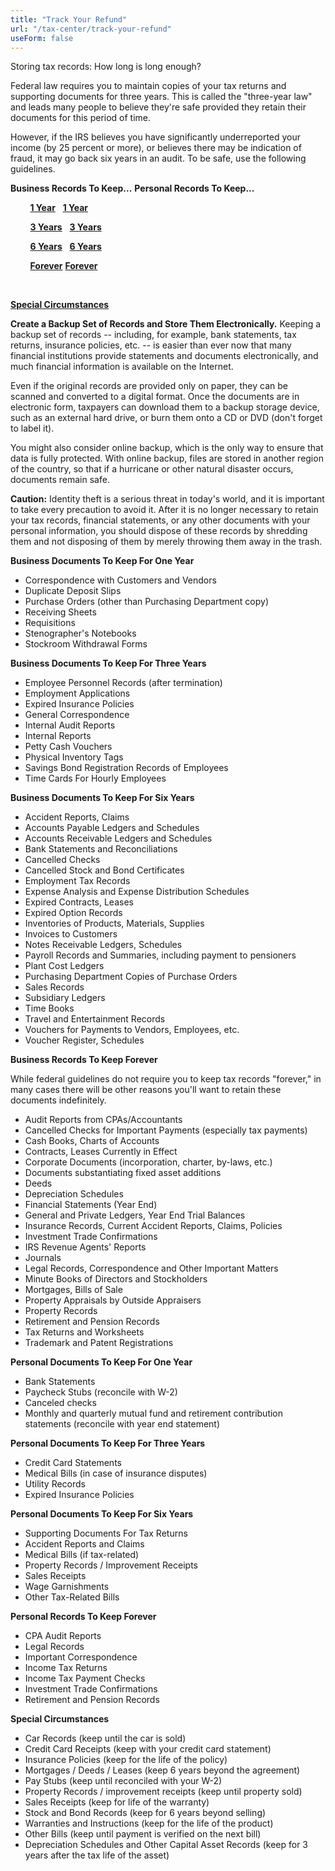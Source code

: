 ```yaml
---
title: "Track Your Refund"
url: "/tax-center/track-your-refund"
useForm: false
---
```

Storing tax records: How long is long enough?

Federal law requires you to maintain copies of your tax returns and supporting documents for three years. This is called the "three-year law" and leads many people to believe they're safe provided they retain their documents for this period of time.

However, if the IRS believes you have significantly underreported your income (by 25 percent or more), or believes there may be indication of fraud, it may go back six years in an audit. To be safe, use the following guidelines.

**Business Records To Keep...**  **Personal Records To Keep...**

        **[1 Year](#b1)**        **[1 Year](#p1)**

        **[3 Years](#b3)**       **[3 Years](#p3)**

        **[6 Years](#b7)**       **[6 Years](#p7)**

        **[Forever](#bforever)** **[Forever](#pforever)**

 

**[Special Circumstances](#special)**

**Create a Backup Set of Records and Store Them Electronically.** Keeping a backup set of records -- including, for example, bank statements, tax returns, insurance policies, etc. -- is easier than ever now that many financial institutions provide statements and documents electronically, and much financial information is available on the Internet.

Even if the original records are provided only on paper, they can be scanned and converted to a digital format. Once the documents are in electronic form, taxpayers can download them to a backup storage device, such as an external hard drive, or burn them onto a CD or DVD (don't forget to label it).

You might also consider online backup, which is the only way to ensure that data is fully protected. With online backup, files are stored in another region of the country, so that if a hurricane or other natural disaster occurs, documents remain safe.

  
  

**Caution:** Identity theft is a serious threat in today's world, and it is important to take every precaution to avoid it. After it is no longer necessary to retain your tax records, financial statements, or any other documents with your personal information, you should dispose of these records by shredding them and not disposing of them by merely throwing them away in the trash.

  

**Business Documents To Keep For One Year**

*   Correspondence with Customers and Vendors
*   Duplicate Deposit Slips
*   Purchase Orders (other than Purchasing Department copy)
*   Receiving Sheets
*   Requisitions
*   Stenographer's Notebooks
*   Stockroom Withdrawal Forms

**Business Documents To Keep For Three Years**

*   Employee Personnel Records (after termination)
*   Employment Applications
*   Expired Insurance Policies
*   General Correspondence
*   Internal Audit Reports
*   Internal Reports
*   Petty Cash Vouchers
*   Physical Inventory Tags
*   Savings Bond Registration Records of Employees
*   Time Cards For Hourly Employees

**Business Documents To Keep For Six Years**

*   Accident Reports, Claims
*   Accounts Payable Ledgers and Schedules
*   Accounts Receivable Ledgers and Schedules
*   Bank Statements and Reconciliations
*   Cancelled Checks
*   Cancelled Stock and Bond Certificates
*   Employment Tax Records
*   Expense Analysis and Expense Distribution Schedules
*   Expired Contracts, Leases
*   Expired Option Records
*   Inventories of Products, Materials, Supplies
*   Invoices to Customers
*   Notes Receivable Ledgers, Schedules
*   Payroll Records and Summaries, including payment to pensioners
*   Plant Cost Ledgers
*   Purchasing Department Copies of Purchase Orders
*   Sales Records
*   Subsidiary Ledgers
*   Time Books
*   Travel and Entertainment Records
*   Vouchers for Payments to Vendors, Employees, etc.
*   Voucher Register, Schedules

**Business Records To Keep Forever**

While federal guidelines do not require you to keep tax records "forever," in many cases there will be other reasons you'll want to retain these documents indefinitely.

*   Audit Reports from CPAs/Accountants
*   Cancelled Checks for Important Payments (especially tax payments)
*   Cash Books, Charts of Accounts
*   Contracts, Leases Currently in Effect
*   Corporate Documents (incorporation, charter, by-laws, etc.)
*   Documents substantiating fixed asset additions
*   Deeds
*   Depreciation Schedules
*   Financial Statements (Year End)
*   General and Private Ledgers, Year End Trial Balances
*   Insurance Records, Current Accident Reports, Claims, Policies
*   Investment Trade Confirmations
*   IRS Revenue Agents' Reports
*   Journals
*   Legal Records, Correspondence and Other Important Matters
*   Minute Books of Directors and Stockholders
*   Mortgages, Bills of Sale
*   Property Appraisals by Outside Appraisers
*   Property Records
*   Retirement and Pension Records
*   Tax Returns and Worksheets
*   Trademark and Patent Registrations

**Personal Documents To Keep For One Year**

*   Bank Statements
*   Paycheck Stubs (reconcile with W-2)
*   Canceled checks
*   Monthly and quarterly mutual fund and retirement contribution statements (reconcile with year end statement)

**Personal Documents To Keep For Three Years**

*   Credit Card Statements
*   Medical Bills (in case of insurance disputes) 
*   Utility Records
*   Expired Insurance Policies 

**Personal Documents To Keep For Six Years**

*   Supporting Documents For Tax Returns
*   Accident Reports and Claims
*   Medical Bills (if tax-related)
*   Property Records / Improvement Receipts
*   Sales Receipts
*   Wage Garnishments
*   Other Tax-Related Bills

**Personal Records To Keep Forever**

*   CPA Audit Reports
*   Legal Records
*   Important Correspondence
*   Income Tax Returns
*   Income Tax Payment Checks
*   Investment Trade Confirmations
*   Retirement and Pension Records

**Special Circumstances**

*   Car Records (keep until the car is sold)
*   Credit Card Receipts (keep with your credit card statement)
*   Insurance Policies (keep for the life of the policy)
*   Mortgages / Deeds / Leases (keep 6 years beyond the agreement)
*   Pay Stubs (keep until reconciled with your W-2)
*   Property Records / improvement receipts (keep until property sold)
*   Sales Receipts (keep for life of the warranty)
*   Stock and Bond Records (keep for 6 years beyond selling)
*   Warranties and Instructions (keep for the life of the product)
*   Other Bills (keep until payment is verified on the next bill)
*   Depreciation Schedules and Other Capital Asset Records (keep for 3 years after the tax life of the asset)
